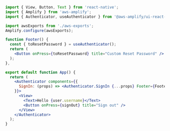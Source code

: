 ```jsx
import { View, Button, Text } from 'react-native';
import { Amplify } from 'aws-amplify';
import { Authenticator, useAuthenticator } from '@aws-amplify/ui-react-native';

import awsExports from './aws-exports';
Amplify.configure(awsExports);

function Footer() {
  const { toResetPassword } = useAuthenticator();
  return (
    <Button onPress={toResetPassword} title="Custom Reset Password" />
  );
},

export default function App() {
  return (
    <Authenticator components={{
      SignIn: (props) => <Authenticator.SignIn {...props} Footer={Footer} />
    }}>
      <View>
        <Text>Hello {user.username}</Text>
        <Button onPress={signOut} title="Sign out" />
      </View>
    </Authenticator>
  );
}
```
